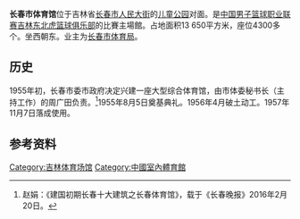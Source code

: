 {{expand|time=2016-02-20T07:54:30+00:00}}
{{Infobox venue
| image                  = Changchung Gymnasium.jpg
| caption                = 卫星图 
}}
'''长春市体育馆'''位于吉林省[[长春市|长春市]][[人民大街|人民大街]]的[[儿童公园|儿童公园]]对面。是[[中国男子篮球职业联赛|中国男子篮球职业联赛]][[吉林东北虎篮球俱乐部|吉林东北虎篮球俱乐部]]的比賽主場館。占地面积13 650平方米，座位4300多个。坐西朝东。业主为[[长春市体育局|长春市体育局]]。

==历史==
1955年初，长春市委市政府决定兴建一座大型综合体育馆，由市体委秘书长（主持工作）的周广田负责。<ref>赵娟：《建国初期长春十大建筑之长春体育馆》，载于《长春晚报》2016年2月20日。</ref>1955年8月5日奠基典礼。1956年4月破土动工。1957年11月7日落成使用。 

==参考资料==
{{reflist}}

[[Category:吉林体育场馆|Category:吉林体育场馆]]
[[Category:中國室內體育館|Category:中國室內體育館]]